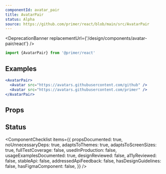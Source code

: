 ```yaml
---
componentId: avatar_pair
title: AvatarPair
status: Alpha
source: https://github.com/primer/react/blob/main/src/AvatarPair
---
```



<DeprecationBanner replacementUrl={'/design/components/avatar-pair/react'} />

```js
import {AvatarPair} from '@primer/react'
```

## Examples

```jsx live
<AvatarPair>
  <Avatar src="https://avatars.githubusercontent.com/github" />
  <Avatar src="https://avatars.githubusercontent.com/primer" />
</AvatarPair>
```

## Props

<ComponentProps data={data} />

## Status

<ComponentChecklist
  items={{
    propsDocumented: true,
    noUnnecessaryDeps: true,
    adaptsToThemes: true,
    adaptsToScreenSizes: true,
    fullTestCoverage: false,
    usedInProduction: false,
    usageExamplesDocumented: true,
    designReviewed: false,
    a11yReviewed: false,
    stableApi: false,
    addressedApiFeedback: false,
    hasDesignGuidelines: false,
    hasFigmaComponent: false,
  }}
/>
